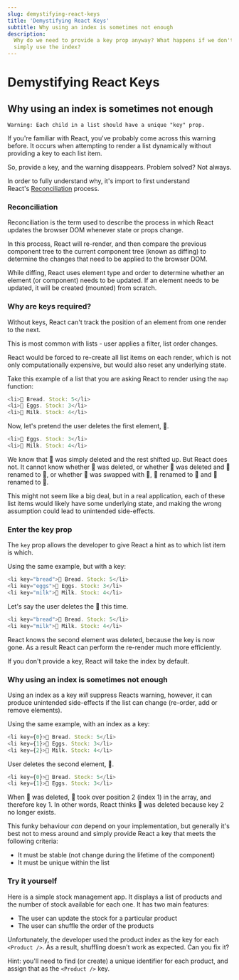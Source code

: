 ```yaml
---
slug: demystifying-react-keys
title: 'Demystifying React Keys'
subtitle: Why using an index is sometimes not enough
description:
  Why do we need to provide a key prop anyway? What happens if we don't? When is it a bad idea to
  simply use the index?
---
```


# Demystifying React Keys

## Why using an index is sometimes not enough

```
Warning: Each child in a list should have a unique "key" prop.
```

If you're familiar with React, you've probably come across this warning before. It occurs when
attempting to render a list dynamically without providing a key to each list item.

So, provide a key, and the warning disappears. Problem solved? Not always.

In order to fully understand why, it's import to first understand
React's&nbsp;<a href='https://legacy.reactjs.org/docs/reconciliation.html' target='_blank'>Reconciliation</a>
process.

### Reconciliation

Reconciliation is the term used to describe the process in which React updates the browser DOM
whenever state or props change.

In this process, React will re-render, and then compare the previous component tree to the current
component tree (known as diffing) to determine the changes that need to be applied to the browser
DOM.

While diffing, React uses element type and order to determine whether an element (or component)
needs to be updated. If an element needs to be updated, it will be created (mounted) from scratch.

### Why are keys required?

Without keys, React can't track the position of an element from one render to the next.

This is most common with lists - user applies a filter, list order changes.

React would be forced to re-create all list items on each render, which is not only computationally
expensive, but would also reset any underlying state.

Take this example of a list that you are asking React to render using the `map` function:

```js
<li>🍞 Bread. Stock: 5</li>
<li>🥚 Eggs. Stock: 3</li>
<li>🥛 Milk. Stock: 4</li>
```

Now, let's pretend the user deletes the first element, 🍞.

```js
<li>🥚 Eggs. Stock: 3</li>
<li>🥛 Milk. Stock: 4</li>
```

We know that 🍞 was simply deleted and the rest shifted up. But React does not. It cannot know
whether 🍞 was deleted, or whether 🥚 was deleted and 🍞 renamed to 🥚, or whether 🥛 was swapped
with 🍞, 🥛 renamed to 🥚 and 🥚 renamed to 🥛.

This might not seem like a big deal, but in a real application, each of these list items would
likely have some underlying state, and making the wrong assumption could lead to unintended
side-effects.

### Enter the key prop

The `key` prop allows the developer to give React a hint as to which list item is which.

Using the same example, but with a key:

```js
<li key="bread">🍞 Bread. Stock: 5</li>
<li key="eggs">🥚 Eggs. Stock: 3</li>
<li key="milk">🥛 Milk. Stock: 4</li>
```

Let's say the user deletes the 🥚 this time.

```js
<li key="bread">🍞 Bread. Stock: 5</li>
<li key="milk">🥛 Milk. Stock: 4</li>
```

React knows the second element was deleted, because the key is now gone. As a result React can
perform the re-render much more efficiently.

If you don't provide a key, React will take the index by default.

### Why using an index is sometimes not enough

Using an index as a key _will_ suppress Reacts warning, however, it can produce unintended
side-effects if the list can change (re-order, add or remove elements).

Using the same example, with an index as a key:

```js
<li key={0}>🍞 Bread. Stock: 5</li>
<li key={1}>🥚 Eggs. Stock: 3</li>
<li key={2}>🥛 Milk. Stock: 4</li>
```

User deletes the second element, 🥚.

```js
<li key={0}>🍞 Bread. Stock: 5</li>
<li key={1}>🥚 Eggs. Stock: 3</li>
```

When 🥚 was deleted, 🥛 took over position 2 (index 1) in the array, and therefore key 1. In other
words, React thinks 🥛 was deleted because key 2 no longer exists.

This funky behaviour _can_ depend on your implementation, but generally it's best not to mess around
and simply provide React a key that meets the following criteria:

- It must be stable (not change during the lifetime of the component)
- It must be unique within the list

### Try it yourself

Here is a simple stock management app. It displays a list of products and the number of stock
available for each one. It has two main features:

- The user can update the stock for a particular product
- The user can shuffle the order of the products

Unfortunately, the developer used the product index as the key for each `<Product />`. As a result,
shuffling doesn't work as expected. Can you fix it?

<StockManagement />

Hint: you'll need to find (or create) a unique identifier for each product, and assign that as the
`<Product />` key.
